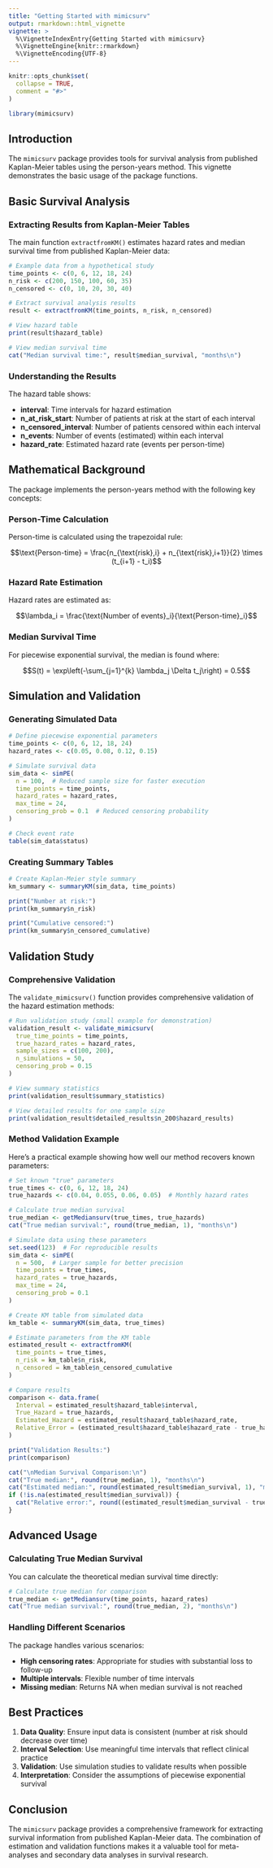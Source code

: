```yaml
---
title: "Getting Started with mimicsurv"
output: rmarkdown::html_vignette
vignette: >
  %\VignetteIndexEntry{Getting Started with mimicsurv}
  %\VignetteEngine{knitr::rmarkdown}
  %\VignetteEncoding{UTF-8}
---
```


```r
knitr::opts_chunk$set(
  collapse = TRUE,
  comment = "#>"
)
```

```r
library(mimicsurv)
```

## Introduction

The `mimicsurv` package provides tools for survival analysis from published Kaplan-Meier tables using the person-years method. This vignette demonstrates the basic usage of the package functions.

## Basic Survival Analysis

### Extracting Results from Kaplan-Meier Tables

The main function `extractfromKM()` estimates hazard rates and median survival time from published Kaplan-Meier data:

```r
# Example data from a hypothetical study
time_points <- c(0, 6, 12, 18, 24)
n_risk <- c(200, 150, 100, 60, 35)
n_censored <- c(0, 10, 20, 30, 40)

# Extract survival analysis results
result <- extractfromKM(time_points, n_risk, n_censored)

# View hazard table
print(result$hazard_table)

# View median survival time
cat("Median survival time:", result$median_survival, "months\n")
```

### Understanding the Results

The hazard table shows:

- **interval**: Time intervals for hazard estimation
- **n_at_risk_start**: Number of patients at risk at the start of each interval
- **n_censored_interval**: Number of patients censored within each interval
- **n_events**: Number of events (estimated) within each interval
- **hazard_rate**: Estimated hazard rate (events per person-time)

## Mathematical Background

The package implements the person-years method with the following key concepts:

### Person-Time Calculation

Person-time is calculated using the trapezoidal rule:

$$\text{Person-time} = \frac{n_{\text{risk},i} + n_{\text{risk},i+1}}{2} \times (t_{i+1} - t_i)$$

### Hazard Rate Estimation

Hazard rates are estimated as:

$$\lambda_i = \frac{\text{Number of events}_i}{\text{Person-time}_i}$$

### Median Survival Time

For piecewise exponential survival, the median is found where:

$$S(t) = \exp\left(-\sum_{j=1}^{k} \lambda_j \Delta t_j\right) = 0.5$$

## Simulation and Validation

### Generating Simulated Data

```r
# Define piecewise exponential parameters
time_points <- c(0, 6, 12, 18, 24)
hazard_rates <- c(0.05, 0.08, 0.12, 0.15)

# Simulate survival data
sim_data <- simPE(
  n = 100,  # Reduced sample size for faster execution
  time_points = time_points,
  hazard_rates = hazard_rates,
  max_time = 24,
  censoring_prob = 0.1  # Reduced censoring probability
)

# Check event rate
table(sim_data$status)
```

### Creating Summary Tables

```r
# Create Kaplan-Meier style summary
km_summary <- summaryKM(sim_data, time_points)

print("Number at risk:")
print(km_summary$n_risk)

print("Cumulative censored:")
print(km_summary$n_censored_cumulative)
```

## Validation Study

### Comprehensive Validation

The `validate_mimicsurv()` function provides comprehensive validation of the hazard estimation methods:

```r
# Run validation study (small example for demonstration)
validation_result <- validate_mimicsurv(
  true_time_points = time_points,
  true_hazard_rates = hazard_rates,
  sample_sizes = c(100, 200),
  n_simulations = 50,
  censoring_prob = 0.15
)

# View summary statistics
print(validation_result$summary_statistics)

# View detailed results for one sample size
print(validation_result$detailed_results$n_200$hazard_results)
```

### Method Validation Example

Here's a practical example showing how well our method recovers known parameters:

```r
# Set known "true" parameters
true_times <- c(0, 6, 12, 18, 24)
true_hazards <- c(0.04, 0.055, 0.06, 0.05)  # Monthly hazard rates

# Calculate true median survival
true_median <- getMediansurv(true_times, true_hazards)
cat("True median survival:", round(true_median, 1), "months\n")

# Simulate data using these parameters
set.seed(123)  # For reproducible results
sim_data <- simPE(
  n = 500,  # Larger sample for better precision
  time_points = true_times,
  hazard_rates = true_hazards,
  max_time = 24,
  censoring_prob = 0.1
)

# Create KM table from simulated data
km_table <- summaryKM(sim_data, true_times)

# Estimate parameters from the KM table
estimated_result <- extractfromKM(
  time_points = true_times,
  n_risk = km_table$n_risk,
  n_censored = km_table$n_censored_cumulative
)

# Compare results
comparison <- data.frame(
  Interval = estimated_result$hazard_table$interval,
  True_Hazard = true_hazards,
  Estimated_Hazard = estimated_result$hazard_table$hazard_rate,
  Relative_Error = (estimated_result$hazard_table$hazard_rate - true_hazards) / true_hazards * 100
)

print("Validation Results:")
print(comparison)

cat("\nMedian Survival Comparison:\n")
cat("True median:", round(true_median, 1), "months\n")
cat("Estimated median:", round(estimated_result$median_survival, 1), "months\n")
if (!is.na(estimated_result$median_survival)) {
  cat("Relative error:", round((estimated_result$median_survival - true_median)/true_median * 100, 1), "%\n")
}
```

## Advanced Usage

### Calculating True Median Survival

You can calculate the theoretical median survival time directly:

```r
# Calculate true median for comparison
true_median <- getMediansurv(time_points, hazard_rates)
cat("True median survival:", round(true_median, 2), "months\n")
```

### Handling Different Scenarios

The package handles various scenarios:

- **High censoring rates**: Appropriate for studies with substantial loss to follow-up
- **Multiple intervals**: Flexible number of time intervals
- **Missing median**: Returns NA when median survival is not reached

## Best Practices

1. **Data Quality**: Ensure input data is consistent (number at risk should decrease over time)
2. **Interval Selection**: Use meaningful time intervals that reflect clinical practice
3. **Validation**: Use simulation studies to validate results when possible
4. **Interpretation**: Consider the assumptions of piecewise exponential survival

## Conclusion

The `mimicsurv` package provides a comprehensive framework for extracting survival information from published Kaplan-Meier data. The combination of estimation and validation functions makes it a valuable tool for meta-analyses and secondary data analyses in survival research.
